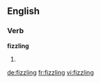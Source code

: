 ==English==

===Verb===
'''fizzling'''

# {{present participle of|fizzle}}

[[de:fizzling]]
[[fr:fizzling]]
[[vi:fizzling]]
